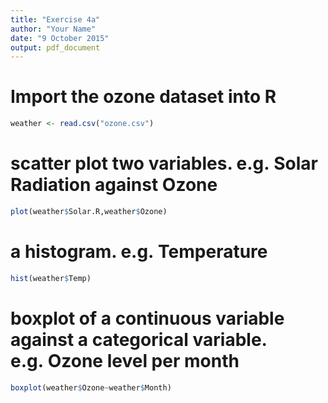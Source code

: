 ```yaml
---
title: "Exercise 4a"
author: "Your Name"
date: "9 October 2015"
output: pdf_document
---
```


# Import the ozone dataset into R

```r
weather <- read.csv("ozone.csv")
```

# scatter plot two variables. e.g. Solar Radiation against Ozone

```r
plot(weather$Solar.R,weather$Ozone)
```

# a histogram. e.g. Temperature

```r
hist(weather$Temp)
```

# boxplot of a continuous variable against a categorical variable. e.g. Ozone level per month

```r
boxplot(weather$Ozone~weather$Month)
```
